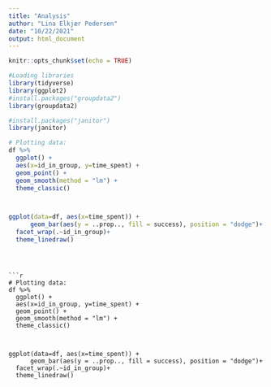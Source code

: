 ```yaml
---
title: "Analysis"
author: "Lina Elkjær Pedersen"
date: "10/22/2021"
output: html_document
---
```


```r
knitr::opts_chunk$set(echo = TRUE)
```

```r
#Loading libraries
library(tidyverse)
library(ggplot2)
#install.packages("groupdata2")
library(groupdata2) 

#install.packages("janitor")
library(janitor)
```




```r
# Plotting data:
df %>% 
  ggplot() +
  aes(x=id_in_group, y=time_spent) +
  geom_point() +
  geom_smooth(method = "lm") +
  theme_classic()



ggplot(data=df, aes(x=time_spent)) + 
      geom_bar(aes(y = ..prop.., fill = success), position = "dodge")+
  facet_wrap(.~id_in_group)+
  theme_linedraw()



```

```


```r
# Plotting data:
df %>% 
  ggplot() +
  aes(x=id_in_group, y=time_spent) +
  geom_point() +
  geom_smooth(method = "lm") +
  theme_classic()



ggplot(data=df, aes(x=time_spent)) + 
      geom_bar(aes(y = ..prop.., fill = success), position = "dodge")+
  facet_wrap(.~id_in_group)+
  theme_linedraw()



```


